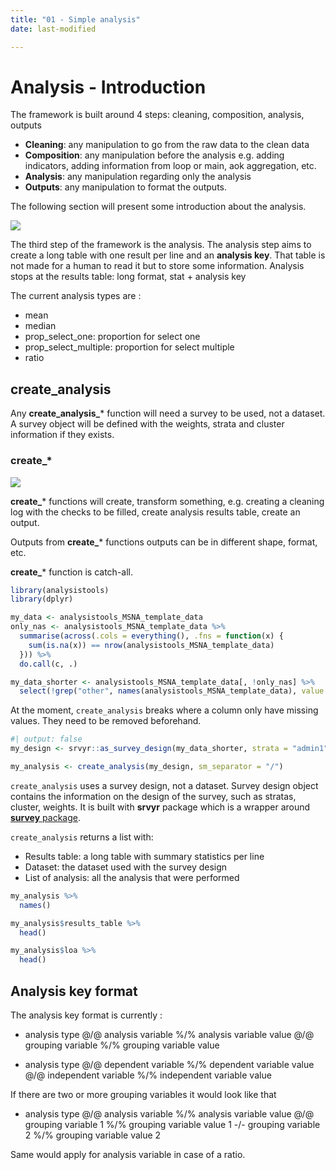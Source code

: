```yaml
---
title: "01 - Simple analysis"
date: last-modified

---
```

# Analysis - Introduction

The framework is built around 4 steps: cleaning, composition, analysis, outputs

-   **Cleaning**: any manipulation to go from the raw data to the clean data
-   **Composition**: any manipulation before the analysis e.g. adding indicators, adding information from loop or main, aok aggregation, etc.
-   **Analysis**: any manipulation regarding only the analysis
-   **Outputs**: any manipulation to format the outputs.

The following section will present some introduction about the analysis.

![](../config/images/step - analysis.png)

The third step of the framework is the analysis. The analysis step aims to create a long table with one result per line and an **analysis key**. That table is not made for a human to read it but to store some information. Analysis stops at the results table: long format, stat + analysis key

The current analysis types are :

- mean
- median
- prop_select_one: proportion for select one
- prop_select_multiple: proportion for select multiple
- ratio

## create_analysis

Any **create_analysis_*** function will need a survey to be used, not a dataset. A survey object will be defined with the weights, strata and cluster information if they exists. 

::: {.callout-tip appearance="minimal"}
### create\_\*

![](../config/images/verb - create.png)

**create_**\* functions will create, transform something, e.g. creating a cleaning log with the checks to be filled, create analysis results table, create an output.

Outputs from **create_**\* functions outputs can be in different shape, format, etc. 

**create_**\* function is catch-all.
:::

```r
library(analysistools)
library(dplyr)
```


```r
my_data <- analysistools_MSNA_template_data
only_nas <- analysistools_MSNA_template_data %>%
  summarise(across(.cols = everything(), .fns = function(x) {
    sum(is.na(x)) == nrow(analysistools_MSNA_template_data)
  })) %>%
  do.call(c, .)

my_data_shorter <- analysistools_MSNA_template_data[, !only_nas] %>%
  select(!grep("other", names(analysistools_MSNA_template_data), value = T))
```

::: {.callout-note .column-margin}
At the moment, `create_analysis` breaks where a column only have missing values. They need to be removed beforehand.
:::

```r
#| output: false
my_design <- srvyr::as_survey_design(my_data_shorter, strata = "admin1")

my_analysis <- create_analysis(my_design, sm_separator = "/")
```

::: {.callout-note .column-margin}
`create_analysis` uses a survey design, not a dataset. Survey design object contains the information on the design of the survey, such as stratas, cluster, weights. It is built with **srvyr** package which is a wrapper around [**survey** package](http://r-survey.r-forge.r-project.org/survey/).

:::

`create_analysis` returns a list with:

- Results table: a long table with summary statistics per line
- Dataset: the dataset used with the survey design
- List of analysis: all the analysis that were performed 

```r
my_analysis %>%
  names()
```

```r
my_analysis$results_table %>%
  head()
```

```r
my_analysis$loa %>%
  head()
```

## Analysis key format

The analysis key format is currently :

- analysis type @/@ analysis variable %/% analysis variable value @/@ grouping variable %/% grouping variable value

- analysis type @/@ dependent variable %/% dependent variable value @/@ independent variable %/% independent variable value

If there are two or more grouping variables it would look like that

- analysis type @/@ analysis variable %/% analysis variable value @/@ grouping variable 1 %/% grouping variable value 1 -/-  grouping variable 2 %/% grouping variable value 2

Same would apply for analysis variable in case of a ratio.
